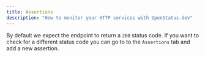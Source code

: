 ```yaml
---
title: Assertions
description: "How to monitor your HTTP services with OpenStatus.dev"
---
```


By default we expect the endpoint to return a `200` status code. If you want to check for a different status code you can go to to the `Assertions` tab and add a new assertion.

